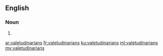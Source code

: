 ==English==

===Noun===
{{head|en|plural}}

# {{plural of|valetudinarian|lang=en}}

[[ar:valetudinarians]]
[[fr:valetudinarians]]
[[ku:valetudinarians]]
[[ml:valetudinarians]]
[[my:valetudinarians]]